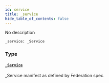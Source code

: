 ```yaml
---
id: service
title: _service
hide_table_of_contents: false
---
```


No description

```graphql
_service: _Service
```

### Type

#### [`_Service`](../../../developer/api-reference/objects/service)

\_Service manifest as defined by Federation spec.
